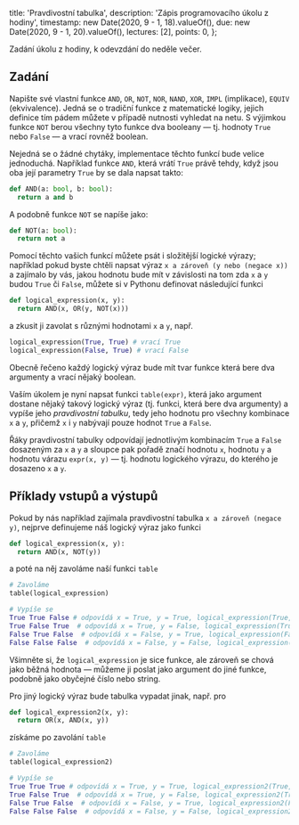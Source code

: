   title: 'Pravdivostní tabulka',
  description: 'Zápis programovacího úkolu z hodiny',
  timestamp: new Date(2020, 9 - 1, 18).valueOf(),
  due: new Date(2020, 9 - 1, 20).valueOf(),
  lectures: [2],
  points: 0,
};

Zadání úkolu z hodiny, k odevzdání do neděle večer.

## Zadání

Napište své vlastní funkce `AND`, `OR`, `NOT`, `NOR`, `NAND`, `XOR`, `IMPL` (implikace), `EQUIV` (ekvivalence). Jedná se o tradiční funkce z matematické logiky, jejich definice tím pádem můžete v případě nutnosti vyhledat na netu. S výjimkou funkce `NOT` berou všechny tyto funkce dva booleany — tj. hodnoty `True` nebo `False` — a vrací rovněž boolean.

Nejedná se o žádné chytáky, implementace těchto funkcí bude velice jednoduchá. Například funkce `AND`, která vrátí `True` právě tehdy, když jsou oba její parametry `True` by se dala napsat takto:

```python
def AND(a: bool, b: bool):
  return a and b
```

A podobně funkce `NOT` se napíše jako:

```python
def NOT(a: bool):
  return not a
```

Pomocí těchto vašich funkcí můžete psát i složitější logické výrazy; například pokud byste chtěli napsat výraz `x a zároveň (y nebo (negace x))` a zajímalo by vás, jakou hodnotu bude mít v závislosti na tom zda `x` a `y` budou `True` či `False`, můžete si v Pythonu definovat následující funkci

```python
def logical_expression(x, y):
  return AND(x, OR(y, NOT(x)))
```

a zkusit ji zavolat s různými hodnotami `x` a `y`, např.

```python
logical_expression(True, True) # vrací True
logical_expression(False, True) # vrací False
```

Obecně řečeno každý logický výraz bude mít tvar funkce která bere dva argumenty a vrací nějaký boolean.

Vaším úkolem je nyní napsat funkci `table(expr)`, která jako argument dostane nějaký takový logický výraz (tj. funkci, která bere dva argumenty) a vypíše jeho _pravdivostní tabulku_, tedy jeho hodnotu pro všechny kombinace `x` a `y`, přičemž `x` i `y` nabývají pouze hodnot `True` a `False`.

Řáky pravdivostní tabulky odpovídají jednotlivým kombinacím `True` a `False` dosazeným za `x` a `y` a sloupce pak pořadě značí hodnotu `x`, hodnotu `y` a hodnotu várazu `expr(x, y)` — tj. hodnotu logického výrazu, do kterého je dosazeno `x` a `y`.

## Příklady vstupů a výstupů

Pokud by nás například zajímala pravdivostní tabulka `x a zároveň (negace y)`, nejprve definujeme náš logický výraz jako funkci

```python
def logical_expression(x, y):
  return AND(x, NOT(y))
```

a poté na něj zavoláme naší funkci `table`

```python
# Zavoláme
table(logical_expression)

# Vypíše se
True True False # odpovídá x = True, y = True, logical_expression(True, True)
True False True  # odpovídá x = True, y = False, logical_expression(True, False)
False True False  # odpovídá x = False, y = True, logical_expression(False, True)
False False False  # odpovídá x = False, y = False, logical_expression(False, False)
```

Všimněte si, že `logical_expression` je sice funkce, ale zároveň se chová jako běžná hodnota — můžeme ji poslat jako argument do jiné funkce, podobně jako obyčejné číslo nebo string.

Pro jiný logický výraz bude tabulka vypadat jinak, např. pro

```python
def logical_expression2(x, y):
  return OR(x, AND(x, y))
```

získáme po zavolání `table`

```python
# Zavoláme
table(logical_expression2)

# Vypíše se
True True True # odpovídá x = True, y = True, logical_expression2(True, True)
True False True  # odpovídá x = True, y = False, logical_expression2(True, False)
False True False  # odpovídá x = False, y = True, logical_expression2(False, True)
False False False  # odpovídá x = False, y = False, logical_expression2(False, False)
```
